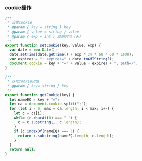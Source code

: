 ### cookie操作
```js
/**
 * 设置cookie
 * @param { key = string } key
 * @param { value = string } value
 * @param { exp = int } 过期时间（天）
 */
export function setCookie(key, value, exp) {
  var date = new Date();
  date.setTime(date.getTime() + exp * 24 * 60 * 60 * 1000);
  var expires = "; expires=" + date.toGMTString();
  document.cookie = key + "=" + value + expires + "; path=/";
}

/**
 * 获取cookie的值
 * @param { key= string } key
 */
export function getCookie(key) {
  let nameEQ = key + "=";
  let ca = document.cookie.split(";");
  for (let i = 0, max = ca.length; i < max; i++) {
    let c = ca[i];
    while (c.charAt(0) === " ") {
      c = c.substring(1, c.length);
    }
    if (c.indexOf(nameEQ) === 0) {
      return c.substring(nameEQ.length, c.length);
    }
  }
  return null;
}
```
